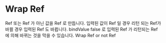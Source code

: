 
<Meta title="use/Wrap Ref"/>

# Wrap Ref

Ref 또는 Ref 가 아닌 값을 Ref 로 만듭니다. 입력된 값이 Ref 일 경우 리턴 되는 Ref가 바뀔 경우 입력된 Ref 도 바뀝니다.
bindValue false 로 입력된 Ref 가 리턴되는 Ref 에 의해 바뀌는 것을 막을 수 있습니다.
Wrap Ref or not Ref


<Canvas>
  <Story story={Default}>
  </Story>
</Canvas>


